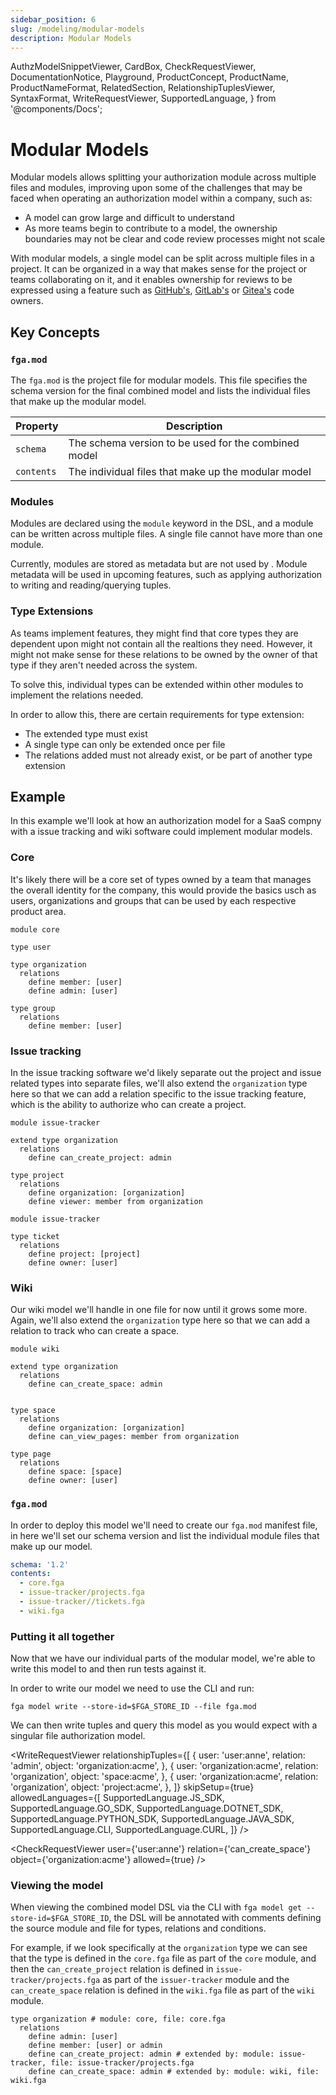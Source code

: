 ```yaml
---
sidebar_position: 6
slug: /modeling/modular-models
description: Modular Models
---
```


  AuthzModelSnippetViewer,
  CardBox,
  CheckRequestViewer,
  DocumentationNotice,
  Playground,
  ProductConcept,
  ProductName,
  ProductNameFormat,
  RelatedSection,
  RelationshipTuplesViewer,
  SyntaxFormat,
  WriteRequestViewer,
  SupportedLanguage,
} from '@components/Docs';

# Modular Models

<DocumentationNotice />

Modular models allows splitting your authorization module across multiple files and modules, improving upon some of the challenges that may be faced when operating an authorization model within a company, such as:

- A model can grow large and difficult to understand
- As more teams begin to contribute to a model, the ownership boundaries may not be clear and code review processes might not scale

With modular models, a single model can be split across multiple files in a project. It can be organized in a way that makes sense for the project or teams collaborating on it, and it enables ownership for reviews to be expressed using a feature such as [GitHub's](https://docs.github.com/en/repositories/managing-your-repositorys-settings-and-features/customizing-your-repository/about-code-owners), [GitLab's](https://docs.gitlab.com/ee/user/project/codeowners/) or [Gitea's](https://docs.gitea.com/usage/code-owners) code owners.

## Key Concepts

### `fga.mod`

The `fga.mod` is the project file for modular models. This file specifies the schema version for the final combined model and lists the individual files that make up the modular model.

| Property | Description |
| -------- | -------- | 
| `schema` | The schema version to be used for the combined model |
| `contents` | The individual files that make up the modular model |

### Modules

Modules are declared using the `module` keyword in the DSL, and a module can be written across multiple files. A single file cannot have more than one module.

Currently, modules are stored as metadata but are not used by <ProductName format={ProductNameFormat.ShortForm}/>. Module metadata will be used in upcoming features, such as applying authorization to writing and reading/querying tuples.

### Type Extensions

As teams implement features, they might find that core types they are dependent upon might not contain all the realtions they need. However, it might not make sense for these relations to be owned by the owner of that type if they aren't needed across the system.

To solve this, individual types can be extended within other modules to implement the relations needed.

In order to allow this, there are certain requirements for type extension:

- The extended type must exist
- A single type can only be extended once per file
- The relations added must not already exist, or be part of another type extension

## Example

In this example we'll look at how an authorization model for a SaaS compny with a issue tracking and wiki software could implement modular models.

### Core

It's likely there will be a core set of types owned by a team that manages the overall identity for the company, this would provide the basics usch as users, organizations and groups that can be used by each respective product area.

```dsl.openfga
module core

type user

type organization
  relations
    define member: [user]
    define admin: [user]

type group
  relations
    define member: [user]
```

### Issue tracking

In the issue tracking software we'd likely separate out the project and issue related types into separate files, we'll also extend the `organization` type here so that we can add a relation specific to the issue tracking feature, which is the ability to authorize who can create a project.

```dsl.openfga
module issue-tracker

extend type organization
  relations
    define can_create_project: admin

type project
  relations
    define organization: [organization]
    define viewer: member from organization
```

```dsl.openfga
module issue-tracker

type ticket
  relations
    define project: [project]
    define owner: [user]
```

### Wiki

Our wiki model we'll handle in one file for now until it grows some more. Again, we'll also extend the `organization` type here so that we can add a relation to track who can create a space.

```dsl.openfga
module wiki

extend type organization
  relations
    define can_create_space: admin


type space
  relations
    define organization: [organization]
    define can_view_pages: member from organization

type page
  relations
    define space: [space]
    define owner: [user]
```

### `fga.mod`

In order to deploy this model we'll need to create our `fga.mod` manifest file, in here we'll set our schema version and list the individual module files that make up our model.

```yaml
schema: '1.2'
contents:
  - core.fga
  - issue-tracker/projects.fga
  - issue-tracker//tickets.fga
  - wiki.fga
```

### Putting it all together

Now that we have our individual parts of the modular model, we're able to write this model to <ProductName format={ProductNameFormat.ShortForm}/> and then run tests against it.

In order to write our model we need to use the CLI and run:

```shell
fga model write --store-id=$FGA_STORE_ID --file fga.mod
```

We can then write tuples and query this model as you would expect with a singular file authorization model.

<WriteRequestViewer
  relationshipTuples={[
    {
      user: 'user:anne',
      relation: 'admin',
      object: 'organization:acme',
    },
    {
      user: 'organization:acme',
      relation: 'organization',
      object: 'space:acme',
    },
    {
      user: 'organization:acme',
      relation: 'organization',
      object: 'project:acme',
    },
  ]}
  skipSetup={true}
  allowedLanguages={[
    SupportedLanguage.JS_SDK,
    SupportedLanguage.GO_SDK,
    SupportedLanguage.DOTNET_SDK,
    SupportedLanguage.PYTHON_SDK,
    SupportedLanguage.JAVA_SDK,
    SupportedLanguage.CLI,
    SupportedLanguage.CURL,
  ]}
/>

<CheckRequestViewer user={'user:anne'} relation={'can_create_space'} object={'organization:acme'} allowed={true} />

### Viewing the model

When viewing the combined model DSL via the CLI with `fga model get --store-id=$FGA_STORE_ID`, the DSL will be annotated with comments defining the source module and file for types, relations and conditions.

For example, if we look specifically at the `organization` type we can see that the type is defined in the `core.fga` file as part of the `core` module, and then the `can_create_project` relation is defined in `issue-tracker/projects.fga` as part of the `issuer-tracker` module and the `can_create_space` relation is defined in the `wiki.fga` file as part of the `wiki` module.

```dsl.openfga
type organization # module: core, file: core.fga
  relations
    define admin: [user]
    define member: [user] or admin
    define can_create_project: admin # extended by: module: issue-tracker, file: issue-tracker/projects.fga
    define can_create_space: admin # extended by: module: wiki, file: wiki.fga
```